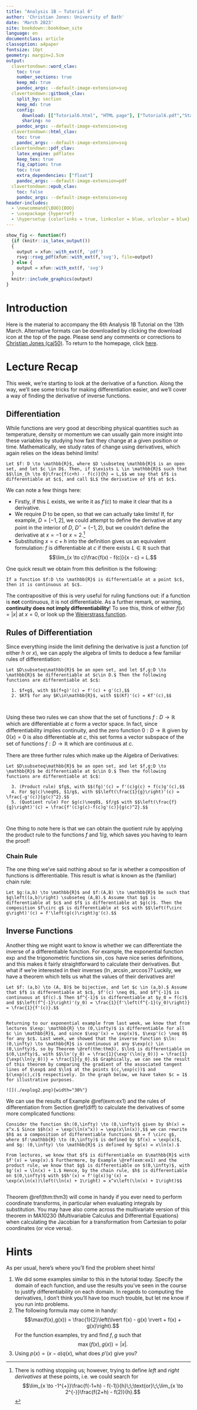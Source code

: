 ```yaml
---
title: "Analysis 1B — Tutorial 6"
author: 'Christian Jones: University of Bath'
date: 'March 2023'
site: bookdown::bookdown_site
language: en
documentclass: article
classoption: a4paper
fontsize: 10pt
geometry: margin=2.5cm
output:
  clavertondown::word_clav:
    toc: true
    number_sections: true
    keep_md: true
    pandoc_args: --default-image-extension=svg
  clavertondown::gitbook_clav:
    split_by: section
    keep_md: true
    config:
      download: [["Tutorial6.html", "HTML page"], ["Tutorial6.pdf","Standard print PDF"], ["Tutorial6Clear.pdf","Clear print PDF"], ["Tutorial6Large.pdf","Large print PDF"], ["Tutorial6.docx","Accessible Word document"], ["Tutorial6.epub","Accessible EPub book" ]]
      sharing: no
    pandoc_args: --default-image-extension=svg
  clavertondown::html_clav:
    toc: true
    pandoc_args: --default-image-extension=svg
  clavertondown::pdf_clav:
    latex_engine: pdflatex
    keep_tex: true
    fig_caption: true
    toc: true
    extra_dependencies: ["float"]
    pandoc_args: --default-image-extension=pdf
  clavertondown::epub_clav:
    toc: false
    pandoc_args: --default-image-extension=svg
header-includes:
  - \newcommand{\BOO}{BOO}
  - \usepackage {hyperref}
  - \hypersetup {colorlinks = true, linkcolor = blue, urlcolor = blue}
---
```

<!-- This is needed since I am working with svg files from mathcha.io. It converts the graphics files to something that can be used in the pdf files. Code taken from https://stackoverflow.com/questions/50165404/how-to-make-a-pdf-using-bookdown-including-svg-images/56044642#56044642 -->
```r
show_fig <- function(f)
  {if (knitr::is_latex_output())
  {
    output = xfun::with_ext(f, 'pdf')
    rsvg::rsvg_pdf(xfun::with_ext(f,'svg'), file=output)
  } else {
    output = xfun::with_ext(f, 'svg')
  }
  knitr::include_graphics(output)
}
```
\newpage
\pagenumbering{arabic}

# Introduction {-}
Here is the material to accompany the 6th Analysis 1B Tutorial on the 13th March. Alternative formats can be downloaded by clicking the download icon at the top of the page. Please send any comments or corrections to [Christian Jones (caj50)](mailto:caj50@bath.ac.uk). To return to the homepage, click [here](http://caj50.github.io/tutoring.html).

<!--<details open>
<summary>Want to ruin the surprise?</summary>
<br>
Well, you asked for it!
</details>-->

# Lecture Recap
This week, we're starting to look at the derivative of a function. Along the way, we'll see some tricks for making differentiation easier, and we'll cover a way of finding the derivative of inverse functions.

## Differentiation
While functions are very good at describing physical quantities such as temperature, density or momentum we can usually gain more insight into these variables by studying how fast they change at a given position or time. Mathematically, we study rates of change using derivatives, which again relies on the ideas behind limits!

```definition
Let $f: D \to \mathbb{R}$, where $D \subseteq \mathbb{R}$ is an open set, and let $c \in D$. Then, if $\exists L \in \mathbb{R}$ such that $$\lim_{h \to 0}\frac{f(c+h) - f(c)}{h} = L,$$ we say that $f$ is differentiable at $c$, and call $L$ the derivative of $f$ at $c$.
```
We can note a few things here:

*  Firstly, if this $L$ exists, we write it as $f'(c)$ to make it clear that its a derivative.
*  We require $D$ to be open, so that we can actually take limits! If, for example, $D = [-1,2]$, we could attempt to define the derivative at any point in the interior of $D$, $D^{\circ} = (-1,2)$, but we couldn't define the derivative at $x = -1$ or $x = 2$.[^4]
*  Substituting $x = c+h$ into the definition gives us an equivalent formulation: $f$ is differentiable at $c$ if there exists $L\in\mathbb{R}$ such that $$\lim_{x \to c}\frac{f(x) - f(c)}{x - c} = L.$$

One quick result we obtain from this definition is the following:
```proposition
If a function $f:D \to \mathbb{R}$ is differentiable at a point $c$, then it is continuous at $c$.
```
The contrapositive of this is very useful for ruling functions out: if a function is **not** continuous, it is not differentiable. As a further remark, or warning, **continuity does not imply differentiability**! To see this, think of either $f(x) = \lvert x \rvert$ at $x = 0$, or look up the [Weierstrass function](https://en.wikipedia.org/wiki/Weierstrass_function). 

[^4]: There is nothing stopping us; however, trying to define *left* and *right derivatives* at these points, i.e. we could search for $$\lim_{x \to -1^{+}}\frac{f(-1+h) - f(-1)}{h}\;\;\text{or}\;\;\lim_{x \to 2^{-}}\frac{f(2+h) - f(2)}{h}.$$

## Rules of Differentiation {#diff}
Since everything inside the limit defining the derivative is just a function (of either $h$ or $x$), we can apply the algebra of limits to deduce a few familiar rules of differentiation:

```theorem
Let $D\subseteq\mathbb{R}$ be an open set, and let $f,g:D \to \mathbb{R}$ be differentiable at $c\in D.$ Then the following functions are differentiable at $c$:
  
  1. $f+g$, with $$(f+g)'(c) = f'(c) + g'(c),$$
  2. $Kf$ for any $K\in\mathbb{R}$, with $$(Kf)'(c) = Kf'(c),$$
  
  
```

Using these two rules we can show that the set of functions $f:D\to\mathbb{R}$ which are differentiable at $c$ form a vector space. In fact, since differentiability implies continuity, and the zero function $0:D \to \mathbb{R}$ given by $0(x) = 0$ is also differentiable at $c$, this set forms a vector subspace of the set of functions $f:D \to \mathbb{R}$ which are continuous at $c$.

There are three further rules which make up the Algebra of Derivatives:

```theorem
Let $D\subseteq\mathbb{R}$ be an open set, and let $f,g:D \to \mathbb{R}$ be differentiable at $c\in D.$ Then the following functions are differentiable at $c$:
  
  3. (Product rule) $fg$, with $$(fg)'(c) = f'(c)g(c) + f(c)g'(c),$$
  4. For $g(c)\neq0$, $1/g$, with $$\left(\frac{1}{g}\right)'(c) = \frac{-g'(c)}{g(c)^2}.$$
  5. (Quotient rule) For $g(c)\neq0$, $f/g$ with $$\left(\frac{f}{g}\right)'(c) = \frac{f'(c)g(c)-f(c)g'(c)}{g(c)^2}.$$
  
  
```

One thing to note here is that we can obtain the quotient rule by applying the product rule to the functions $f$ and $1/g$, which saves you having to learn the proof!

### Chain Rule
The one thing we've said nothing about so far is whether a composition of functions is differentiable. This result is what is known as the (familiar) chain rule:

```theorem
Let $g:(a,b) \to \mathbb{R}$ and $f:(A,B) \to \mathbb{R}$ be such that $g\left((a,b)\right) \subseteq (A,B).$ Assume that $g$ is differentiable at $c$ and $f$ is differentiable at $g(c)$. Then the composition $f\circ g$ is differentiable at $c$ with $$\left(f\circ g\right)'(c) = f'\left(g(c)\right)g'(c).$$
```

## Inverse Functions
Another thing we might want to know is whether we can differentiate the inverse of a differentiable function. For example, the exponential function $\exp$ and the trigonometric functions $\sin, \cos$ have nice series definitions, and this makes it fairly straightforward to calculate their derivatives. But what if we're interested in their inverses ($\ln, \arcsin, \arccos$)? Luckily, we have a theorem which tells us what the values of their derivatives are!

```theorem
Let $f: (a,b) \to (A, B)$ be bijective, and let $c \in (a,b).$ Assume that $f$ is differentiable at $c$, $f'(c) \neq 0$, and $f^{-1}$ is continuous at $f(c).$ Then $f^{-1}$ is differentiable at $y_0 = f(c)$ and $$\left(f^{-1}\right)'(y_0) = \frac{1}{f'\left(f^{-1}(y_0)\right)} = \frac{1}{f'(c)}.$$
  
```

```example
Returning to our exponential example from last week, we know that from lectures $\exp: \mathbb{R} \to (0,\infty)$ is differentiable for all $c \in \mathbb{R}$, and since $\exp'(x) = \exp(x)$, $\exp'(c) \neq 0$ for any $c$. Last week, we showed that the inverse function $\ln: (0,\infty) \to \mathbb{R}$ is continuous at any $\exp(c) \in (0,\infty)$, so by Theorem \@ref(thm:thm3), $\ln$ is differentiable on $(0,\infty)$, with $$\ln'(y_0) = \frac{1}{\exp'(\ln(y_0))} = \frac{1}{\exp(\ln(y_0))} = \frac{1}{y_0}.$$ Graphically, we can see the result of this theorem by comparing the gradient of the associated tangent lines of $\exp$ and $\ln$ at the points $(c,\exp(c))$ and $(\exp(c),c)$ respectively. In the graph below, we have taken $c = 1$ for illustrative purposes.

![](./explog2.png){width="30%"}

```

We can use the results of Example \@ref(exm:ex1) and the rules of differentiation from Section \@ref(diff) to calculate the derivatives of some more complicated functions:
```example
Consider the function $h:(0,\infty) \to (0,\infty)$ given by $h(x) = x^x.$ Since $$h(x) = \exp(\ln(x^x)) = \exp(x\ln(x)),$$ we can rewrite $h$ as a composition of differentiable functions $h = f \circ g$, where $f:\mathbb{R} \to (0,\infty)$ is defined by $f(x) = \exp(x)$, and $g: (0,\infty) \to \mathbb{R}$ is defined by $g(x) = x\ln(x).$
  
From lectures, we know that $f$ is differentiable on $\mathbb{R}$ with $f'(x) = \exp(x).$ Furthermore, by Example \@ref(exm:ex1) and the product rule, we know that $g$ is differentiable on $(0,\infty)$, with $g'(x) = \ln(x) + 1.$ Hence, by the chain rule, $h$ is differentiable on $(0,\infty)$ with $$h'(x) = f'(g(x))g'(x) = \exp(x\ln(x))\left(\ln(x) + 1\right) = x^x\left(\ln(x) + 1\right)$$


```
Theorem \@ref(thm:thm3) will come in handy if you ever need to perform coordinate transforms, in particular when evaluating integrals by substitution. You may have also come across the multivariate version of this theorem in MA10230 (Multivariable Calculus and Differential Equations) when calculating the Jacobian for a transformation from Cartesian to polar coordinates (or vice versa).

# Hints
As per usual, here's where you'll find the problem sheet hints!

1) We did some examples similar to this in the tutorial today. Specify the domain of each function, and use the results you've seen in the course to justify differentiability on each domain. In regards to computing the derivatives, I don't think you'll have too much trouble, but let me know if you run into problems.
2)  The following formula may come in handy:$$\max(f(x),g(x)) = \frac{1}{2}\left(\lvert f(x) - g(x) \rvert + f(x) + g(x)\right).$$
    For the function examples, try and find $f,g$ such that $$\max(f(x),g(x)) = \lvert x \rvert.$$
3) Using $p(x) = (x-a)q(x)$, what does $p'(x)$ give you?

 
